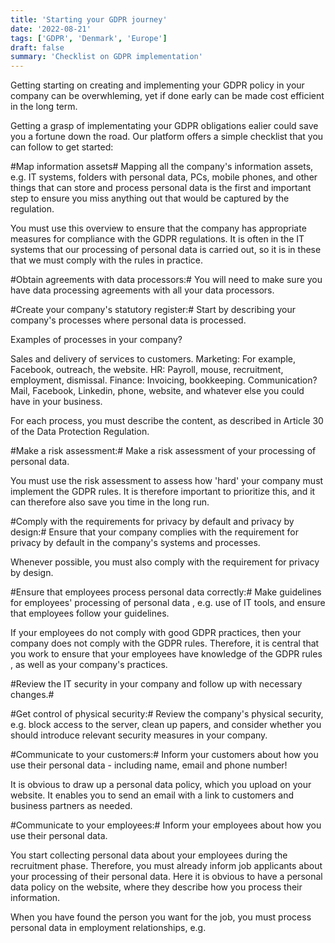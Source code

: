 ```yaml
---
title: 'Starting your GDPR journey'
date: '2022-08-21'
tags: ['GDPR', 'Denmark', 'Europe']
draft: false
summary: 'Checklist on GDPR implementation'
---
```


Getting starting on creating and implementing your GDPR policy in your company can be overwhleming, yet if done early can be made cost efficient in the long term.

Getting a grasp of implementating your GDPR obligations ealier could save you a fortune down the road. Our platform offers a simple checklist that you can follow to get started:

#Map information assets#
Mapping all the company's information assets, e.g. IT systems, folders with personal data, PCs, mobile phones, and other things that can store and process personal data is the first and important step to ensure you miss anything out that would be captured by the regulation.

You must use this overview to ensure that the company has appropriate measures for compliance with the GDPR regulations. It is often in the IT systems that our processing of personal data is carried out, so it is in these that we must comply with the rules in practice.

#Obtain agreements with data processors:#
You will need to make sure you have data processing agreements with all your data processors.

#Create your company's statutory register:#
Start by describing your company's processes where personal data is processed.

Examples of processes in your company?

Sales and delivery of services to customers.
Marketing: For example, Facebook, outreach, the website.
HR: Payroll, mouse, recruitment, employment, dismissal.
Finance: Invoicing, bookkeeping.
Communication? Mail, Facebook, Linkedin, phone, website, and whatever else you could have in your business.

For each process, you must describe the content, as described in Article 30 of the Data Protection Regulation.

#Make a risk assessment:#
Make a risk assessment of your processing of personal data.

You must use the risk assessment to assess how 'hard' your company must implement the GDPR rules. It is therefore important to prioritize this, and it can therefore also save you time in the long run.

#Comply with the requirements for privacy by default and privacy by design:#
Ensure that your company complies with the requirement for privacy by default in the company's systems and processes.

Whenever possible, you must also comply with the requirement for privacy by design.

#Ensure that employees process personal data correctly:#
Make guidelines for employees' processing of personal data , e.g. use of IT tools, and ensure that employees follow your guidelines.

If your employees do not comply with good GDPR practices, then your company does not comply with the GDPR rules. Therefore, it is central that you work to ensure that your employees have knowledge of the GDPR rules , as well as your company's practices.

#Review the IT security in your company and follow up with necessary changes.#

#Get control of physical security:#
Review the company's physical security, e.g. block access to the server, clean up papers, and consider whether you should introduce relevant security measures in your company.

#Communicate to your customers:#
Inform your customers about how you use their personal data - including name, email and phone number!

It is obvious to draw up a personal data policy, which you upload on your website. It enables you to send an email with a link to customers and business partners as needed.

#Communicate to your employees:#
Inform your employees about how you use their personal data.

You start collecting personal data about your employees during the recruitment phase. Therefore, you must already inform job applicants about your processing of their personal data. Here it is obvious to have a personal data policy on the website, where they describe how you process their information.

When you have found the person you want for the job, you must process personal data in employment relationships, e.g.
